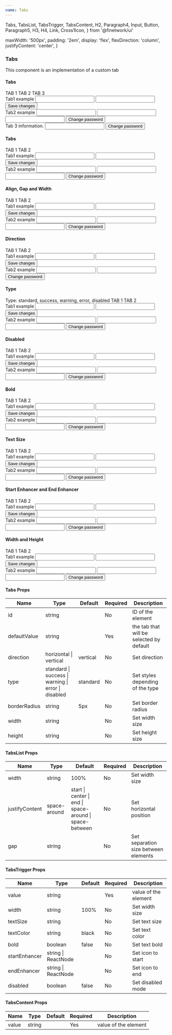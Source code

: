 ```yaml
---
name: Tabs
---
```


  Tabs,
  TabsList,
  TabsTrigger,
  TabsContent,
  H2,
  Paragraph4,
  Input,
  Button,
  Paragraph5,
  H3,
  H4,
  Link,
  Cross1Icon,
} from '@finetwork/ui'

  maxWidth: '500px',
  padding: '2em',
  display: 'flex',
  flexDirection: 'column',
  justifyContent: 'center',
}

<div />
<div>
  <H3 font="secondary">Tabs</H3>
</div>

<Paragraph4>This component is an implementation of a custom tab</Paragraph4>

<div>
  <H4 font="secondary">Tabs</H4>
</div>

<Playground>
  <div style={styles}>
    <Tabs defaultValue="tab1">
      <TabsList>
        <TabsTrigger value="tab1">TAB 1</TabsTrigger>
        <TabsTrigger value="tab2">TAB 2</TabsTrigger>
        <TabsTrigger value="tab3">TAB 3</TabsTrigger>
      </TabsList>
      <TabsContent value="tab1">
        <div
          style={{
            display: 'grid',
            gap: '1rem',
            width: 'inherit',
            backgroundColor: '$primaryText',
          }}
        >
          <Paragraph5 css={{ color: '#ccc' }}>Tab1 example</Paragraph5>
          <Input id="name" defaultValue="Example 1" />
          <Input id="username" defaultValue="@example" />
          <Button outline>Save changes</Button>
        </div>
      </TabsContent>
      <TabsContent value="tab2">
        <div
          style={{
            display: 'grid',
            gap: '1rem',
            width: 'inherit',
            backgroundColor: '$primaryText',
          }}
        >
          <Paragraph5 css={{ color: '#ccc' }}>Tab2 example</Paragraph5>
          <Input id="currentPassword" type="password" />
          <Input id="newPassword" type="password" />
          <Input id="confirmPassword" type="password" />
          <Button outline>Change password</Button>
        </div>
      </TabsContent>
      <TabsContent value="tab3">
        <div
          style={{
            display: 'grid',
            gap: '1rem',
            width: 'inherit',
            backgroundColor: '$primaryText',
          }}
        >
          <Paragraph5 css={{ color: '#ccc' }}>Tab 3 information.</Paragraph5>
          <Input id="jfgsnfjdnas" type="password" />
          <Button outline>Change password</Button>
        </div>
      </TabsContent>
    </Tabs>
  </div>
</Playground>

<div>
  <H4 font="secondary">Tabs</H4>
</div>

<Playground>
  <div style={styles}>
    <Tabs defaultValue="tab1">
      <TabsList borderBottomColor="rgba(0, 0, 0, 0.12)">
        <TabsTrigger value="tab1">TAB 1</TabsTrigger>
        <TabsTrigger value="tab2">TAB 2</TabsTrigger>
      </TabsList>
      <TabsContent value="tab1">
        <div
          style={{
            display: 'grid',
            gap: '1rem',
            width: 'inherit',
            backgroundColor: '$primaryText',
          }}
        >
          <Paragraph5 css={{ color: '#ccc' }}>Tab1 example</Paragraph5>
          <Input id="ujadhaida" defaultValue="Example" />
          <Input id="ahdbahbda" defaultValue="@example" />
          <Button outline>Save changes</Button>
        </div>
      </TabsContent>
      <TabsContent value="tab2">
        <div
          style={{
            display: 'grid',
            gap: '1rem',
            width: 'inherit',
            backgroundColor: '$primaryText',
          }}
        >
          <Paragraph5 css={{ color: '#ccc' }}>Tab2 example</Paragraph5>
          <Input id="dahjbdna" type="password" />
          <Input id="udqnca" type="password" />
          <Input id="huabhbahxa" type="password" />
          <Button outline>Change password</Button>
        </div>
      </TabsContent>
    </Tabs>
  </div>
</Playground>

<div>
  <H4 font="secondary">Align, Gap and Width</H4>
</div>

<Playground>
  <div style={styles}>
    <Tabs defaultValue="tab1">
      <TabsList justifyContent="start" gap="2rem" width="50%">
        <TabsTrigger value="tab1">TAB 1</TabsTrigger>
        <TabsTrigger value="tab2">TAB 2</TabsTrigger>
      </TabsList>
      <TabsContent value="tab1">
        <div
          style={{
            display: 'grid',
            gap: '1rem',
            backgroundColor: '$primaryText',
            width: 'inherit',
          }}
        >
          <Paragraph5 css={{ color: '#ccc' }}>Tab1 example</Paragraph5>
          <Input id="ahdbajhnxax" defaultValue="Example" />
          <Input id="ij1njnca" defaultValue="@example" />
          <Button outline>Save changes</Button>
        </div>
      </TabsContent>
      <TabsContent value="tab2">
        <div
          style={{
            display: 'grid',
            gap: '1rem',
            backgroundColor: '$primaryText',
            width: 'inherit',
          }}
        >
          <Paragraph5 css={{ color: '#ccc' }}>Tab2 example</Paragraph5>
          <Input id="1yxuyhbc" type="password" />
          <Input id="hbahbxah-aa" type="password" />
          <Input id="djhabxcna-x" type="password" />
          <Button outline>Change password</Button>
        </div>
      </TabsContent>
    </Tabs>
  </div>
</Playground>

<div>
  <H4 font="secondary">Direction</H4>
</div>

<Playground>
  <div style={styles}>
    <Tabs defaultValue="tab1" direction="vertical">
      <TabsList width="200px">
        <TabsTrigger value="tab1">TAB 1</TabsTrigger>
        <TabsTrigger value="tab2">TAB 2</TabsTrigger>
      </TabsList>
      <TabsContent value="tab1">
        <div
          style={{
            display: 'grid',
            gap: '1rem',
            backgroundColor: '$primaryText',
            width: 'inherit',
          }}
        >
          <Paragraph5 css={{ color: '#ccc' }}>Tab1 example</Paragraph5>
          <Input id="jnxbanj xax" defaultValue="Example" />
          <Input id="ie1ijdiunc" defaultValue="@example" />
          <Button outline>Save changes</Button>
        </div>
      </TabsContent>
      <TabsContent value="tab2">
        <div
          style={{
            display: 'grid',
            gap: '1rem',
            backgroundColor: '$primaryText',
            width: 'inherit',
          }}
        >
          <Paragraph5 css={{ color: '#ccc' }}>Tab2 example</Paragraph5>
          <Input id="dajuhxca" type="password" />
          <Input id="cmjbj1qt" type="password" />
          <Button outline>Change password</Button>
        </div>
      </TabsContent>
    </Tabs>
  </div>
</Playground>

<div>
  <H4 font="secondary">Type</H4>
</div>

<Playground>
  <div style={styles}>
    <Paragraph4>Type: standard, success, warning, error, disabled</Paragraph4>
    <Tabs defaultValue="tab1" type="success">
      <TabsList>
        <TabsTrigger value="tab1">TAB 1</TabsTrigger>
        <TabsTrigger value="tab2">TAB 2</TabsTrigger>
      </TabsList>
      <TabsContent value="tab1">
        <div
          style={{
            display: 'grid',
            gap: '1rem',
            backgroundColor: '$primaryText',
            width: 'inherit',
          }}
        >
          <Paragraph5 css={{ color: '#ccc' }}>Tab1 example</Paragraph5>
          <Input id="xy1ahbxcahy" defaultValue="Example" />
          <Input id="27bchabuxc" defaultValue="@example" />
          <Button outline>Save changes</Button>
        </div>
      </TabsContent>
      <TabsContent value="tab2">
        <div
          style={{
            display: 'grid',
            gap: '1rem',
            backgroundColor: '$primaryText',
            width: 'inherit',
          }}
        >
          <Paragraph5 css={{ color: '#ccc' }}>Tab2 example</Paragraph5>
          <Input id="xahjxbak" type="password" />
          <Input id="ajkchbaica-0" type="password" />
          <Input id="cajcbnahcb1" type="password" />
          <Button outline>Change password</Button>
        </div>
      </TabsContent>
    </Tabs>
  </div>
</Playground>

<div>
  <H4 font="secondary">Disabled</H4>
</div>

<Playground>
  <div style={styles}>
    <Tabs defaultValue="tab1">
      <TabsList>
        <TabsTrigger value="tab1">TAB 1</TabsTrigger>
        <TabsTrigger disabled value="tab2">
          TAB 2
        </TabsTrigger>
      </TabsList>
      <TabsContent value="tab1">
        <div
          style={{
            display: 'grid',
            gap: '1rem',
            backgroundColor: '$primaryText',
            width: 'inherit',
          }}
        >
          <Paragraph5 css={{ color: '#ccc' }}>Tab1 example</Paragraph5>
          <Input id="xakx0ancjahb" defaultValue="Example" />
          <Input id="ajnbachjbagcv" defaultValue="@example" />
          <Button outline>Save changes</Button>
        </div>
      </TabsContent>
      <TabsContent value="tab2">
        <div
          style={{
            display: 'grid',
            gap: '1rem',
            backgroundColor: '$primaryText',
            width: 'inherit',
          }}
        >
          <Paragraph5 css={{ color: '#ccc' }}>Tab2 example</Paragraph5>
          <Input id="xcajhbxcukahycb7" type="password" />
          <Input id="xcajhcbauhbca56" type="password" />
          <Input id="cxahbcaibhc1" type="password" />
          <Button outline>Change password</Button>
        </div>
      </TabsContent>
    </Tabs>
  </div>
</Playground>

<div>
  <H4 font="secondary">Bold</H4>
</div>

<Playground>
  <div style={styles}>
    <Tabs defaultValue="tab1">
      <TabsList>
        <TabsTrigger bold value="tab1">
          TAB 1
        </TabsTrigger>
        <TabsTrigger bold value="tab2">
          TAB 2
        </TabsTrigger>
      </TabsList>
      <TabsContent value="tab1">
        <div
          style={{
            display: 'grid',
            gap: '1rem',
            backgroundColor: '$primaryText',
            width: 'inherit',
          }}
        >
          <Paragraph5 css={{ color: '#ccc' }}>Tab1 example</Paragraph5>
          <Input id="cajbn ciabdca6" defaultValue="Example" />
          <Input id="ajidnainbda8" defaultValue="@example" />
          <Button outline>Save changes</Button>
        </div>
      </TabsContent>
      <TabsContent value="tab2">
        <div
          style={{
            display: 'grid',
            gap: '1rem',
            backgroundColor: '$primaryText',
            width: 'inherit',
          }}
        >
          <Paragraph5 css={{ color: '#ccc' }}>Tab2 example</Paragraph5>
          <Input id="cxajhbahbda78" type="password" />
          <Input id="cabahbda7" type="password" />
          <Input id="adaidhbjau8" type="password" />
          <Button outline>Change password</Button>
        </div>
      </TabsContent>
    </Tabs>
  </div>
</Playground>

<div>
  <H4 font="secondary">Text Size</H4>
</div>

<Playground>
  <div style={styles}>
    <Tabs defaultValue="tab1">
      <TabsList>
        <TabsTrigger textSize="1.3rem" value="tab1">
          TAB 1
        </TabsTrigger>
        <TabsTrigger textSize="1.3rem" value="tab2">
          TAB 2
        </TabsTrigger>
      </TabsList>
      <TabsContent value="tab1">
        <div
          style={{
            display: 'grid',
            gap: '1rem',
            backgroundColor: '$primaryText',
            width: 'inherit',
          }}
        >
          <Paragraph5 css={{ color: '#ccc' }}>Tab1 example</Paragraph5>
          <Input id="cajhbahba8" defaultValue="Example" />
          <Input id="adlakdjma-1" defaultValue="@example" />
          <Button outline>Save changes</Button>
        </div>
      </TabsContent>
      <TabsContent value="tab2">
        <div
          style={{
            display: 'grid',
            gap: '1rem',
            backgroundColor: '$primaryText',
            width: 'inherit',
          }}
        >
          <Paragraph5 css={{ color: '#ccc' }}>Tab2 example</Paragraph5>
          <Input id="xajkdbakdba-813" type="password" />
          <Input id="adkandcjnaca9823" type="password" />
          <Input id="xajubdaq17" type="password" />
          <Button outline>Change password</Button>
        </div>
      </TabsContent>
    </Tabs>
  </div>
</Playground>

<div>
  <H4 font="secondary">Start Enhancer and End Enhancer</H4>
</div>

<Playground>
  <div style={styles}>
    <Tabs defaultValue="tab1">
      <TabsList>
        <TabsTrigger startEnhancer={Cross1Icon} value="tab1">
          TAB 1
        </TabsTrigger>
        <TabsTrigger endEnhancer={Cross1Icon} value="tab2">
          TAB 2
        </TabsTrigger>
      </TabsList>
      <TabsContent value="tab1">
        <div
          style={{
            display: 'grid',
            gap: '1rem',
            backgroundColor: '$primaryText',
            width: 'inherit',
          }}
        >
          <Paragraph5 css={{ color: '#ccc' }}>Tab1 example</Paragraph5>
          <Input id="dajbdahbacxa54" defaultValue="Example" />
          <Input id="adajdaibda8" defaultValue="@example" />
          <Button outline>Save changes</Button>
        </div>
      </TabsContent>
      <TabsContent value="tab2">
        <div
          style={{
            display: 'grid',
            gap: '1rem',
            backgroundColor: '$primaryText',
            width: 'inherit',
          }}
        >
          <Paragraph5 css={{ color: '#ccc' }}>Tab2 example</Paragraph5>
          <Input id="adjnaidjba88t5" type="password" />
          <Input id="adhjadacbchaba6" type="password" />
          <Input id="adjadhaiu1" type="password" />
          <Button outline>Change password</Button>
        </div>
      </TabsContent>
    </Tabs>
  </div>
</Playground>

<div>
  <H4 font="secondary">Width and Height</H4>
</div>

<Playground>
  <div style={styles}>
    <Tabs defaultValue="tab1" width="700px" height="300px">
      <TabsList>
        <TabsTrigger value="tab1">TAB 1</TabsTrigger>
        <TabsTrigger value="tab2">TAB 2</TabsTrigger>
      </TabsList>
      <TabsContent value="tab1">
        <div
          style={{
            display: 'grid',
            gap: '1rem',
            backgroundColor: '$primaryText',
            width: 'inherit',
          }}
        >
          <Paragraph5 css={{ color: '#ccc' }}>Tab1 example</Paragraph5>
          <Input id="ajdkxadijba1" defaultValue="Example" />
          <Input id="axaxjnabd123" defaultValue="@example" />
          <Button outline>Save changes</Button>
        </div>
      </TabsContent>
      <TabsContent value="tab2">
        <div
          style={{
            display: 'grid',
            gap: '1rem',
            backgroundColor: '$primaryText',
            width: 'inherit',
          }}
        >
          <Paragraph5 css={{ color: '#ccc' }}>Tab2 example</Paragraph5>
          <Input id="dajidhbaild10" type="password" />
          <Input id="dajdnajdni23" type="password" />
          <Input id="cananxco21" type="password" />
          <Button outline>Change password</Button>
        </div>
      </TabsContent>
    </Tabs>
  </div>
</Playground>

<H4>Tabs Props</H4>
<table>
  <thead>
    <tr>
      <th>Name</th>
      <th>Type</th>
      <th>Default</th>
      <th>Required</th>
      <th>Description</th>
    </tr>
  </thead>
  <tbody>
    <tr>
      <td>id</td>
      <td>string</td>
      <td></td>
      <td>No</td>
      <td>ID of the element</td>
    </tr>
    <tr>
      <td>defaultValue</td>
      <td>string</td>
      <td></td>
      <td>Yes</td>
      <td>the tab that will be selected by default</td>
    </tr>
    <tr>
      <td>direction</td>
      <td>horizontal | vertical</td>
      <td>vertical</td>
      <td>No</td>
      <td>Set direction</td>
    </tr>
    <tr>
      <td>type</td>
      <td>standard | success | warning | error | disabled</td>
      <td>standard</td>
      <td>No</td>
      <td>Set styles depending of the type</td>
    </tr>
    <tr>
      <td>borderRadius</td>
      <td>string</td>
      <td>5px</td>
      <td>No</td>
      <td>Set border radius</td>
    </tr>
    <tr>
      <td>width</td>
      <td>string</td>
      <td></td>
      <td>No</td>
      <td>Set width size</td>
    </tr>
    <tr>
      <td>height</td>
      <td>string</td>
      <td></td>
      <td>No</td>
      <td>Set height size</td>
    </tr>
  </tbody>
</table>

<H4>TabsList Props</H4>
<table>
  <thead>
    <tr>
      <th>Name</th>
      <th>Type</th>
      <th>Default</th>
      <th>Required</th>
      <th>Description</th>
    </tr>
  </thead>
  <tbody>
    <tr>
      <td>width</td>
      <td>string</td>
      <td>100%</td>
      <td>No</td>
      <td>Set width size</td>
    </tr>
    <tr>
      <td>justifyContent</td>
      <td>space-around</td>
      <td>start | center | end | space-around | space-between</td>
      <td>No</td>
      <td>Set horizontal position</td>
    </tr>
    <tr>
      <td>gap</td>
      <td>string</td>
      <td></td>
      <td>No</td>
      <td>Set separation size between elements</td>
    </tr>
  </tbody>
</table>

<H4>TabsTrigger Props</H4>
<table>
  <thead>
    <tr>
      <th>Name</th>
      <th>Type</th>
      <th>Default</th>
      <th>Required</th>
      <th>Description</th>
    </tr>
  </thead>
  <tbody>
    <tr>
      <td>value</td>
      <td>string</td>
      <td></td>
      <td>Yes</td>
      <td>value of the element</td>
    </tr>
    <tr>
      <td>width</td>
      <td>string</td>
      <td>100%</td>
      <td>No</td>
      <td>Set width size</td>
    </tr>
    <tr>
      <td>textSize</td>
      <td>string</td>
      <td></td>
      <td>No</td>
      <td>Set text size</td>
    </tr>
    <tr>
      <td>textColor</td>
      <td>string</td>
      <td>black</td>
      <td>No</td>
      <td>Set text color</td>
    </tr>
    <tr>
      <td>bold</td>
      <td>boolean</td>
      <td>false</td>
      <td>No</td>
      <td>Set text bold</td>
    </tr>
    <tr>
      <td>startEnhancer</td>
      <td>string | ReactNode</td>
      <td></td>
      <td>No</td>
      <td>Set icon to start</td>
    </tr>
    <tr>
      <td>endEnhancer</td>
      <td>string | ReactNode</td>
      <td></td>
      <td>No</td>
      <td>Set icon to end</td>
    </tr>
    <tr>
      <td>disabled</td>
      <td>boolean</td>
      <td>false</td>
      <td>No</td>
      <td>Set disabled mode</td>
    </tr>
  </tbody>
</table>

<H4>TabsContent Props</H4>
<table>
  <thead>
    <tr>
      <th>Name</th>
      <th>Type</th>
      <th>Default</th>
      <th>Required</th>
      <th>Description</th>
    </tr>
  </thead>
  <tbody>
    <tr>
      <td>value</td>
      <td>string</td>
      <td></td>
      <td>Yes</td>
      <td>value of the element</td>
    </tr>
  </tbody>
</table>

